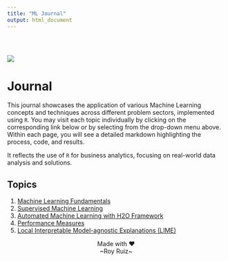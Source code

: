 ```yaml
---
title: "ML Journal"
output: html_document
---
```


<div style="padding-top: 30px;"></div>

![](images/logo.png)

# **Journal**



This journal showcases the application of various Machine Learning concepts and techniques across different problem sectors, implemented using `R`. You may visit each topic individually by clicking on the corresponding link below or by selecting from the drop-down menu above. Within each page, you will see a detailed markdown highlighting the process, code, and results.

It reflects the use of `R` for business analytics, focusing on real-world data analysis and solutions.

## Topics
<ol>
<li>[Machine Learning Fundamentals](https://royruiz-dev.github.io/ml-journal/5e01119318c9a8ebe0a0dbe4417d069d600e8557/01_ml_fund.html)</li>
<li>[Supervised Machine Learning](https://royruiz-dev.github.io/ml-journal/5e01119318c9a8ebe0a0dbe4417d069d600e8557/02_ml_sup.html)</li>
<li>[Automated Machine Learning with H2O Framework](https://royruiz-dev.github.io/ml-journal/5e01119318c9a8ebe0a0dbe4417d069d600e8557/03_ml_aut.html)</li>
<li>[Performance Measures](https://royruiz-dev.github.io/ml-journal/5e01119318c9a8ebe0a0dbe4417d069d600e8557/04_perf_meas.html)</li>
<li>[Local Interpretable Model-agnostic Explanations (LIME)](https://royruiz-dev.github.io/ml-journal/5e01119318c9a8ebe0a0dbe4417d069d600e8557/05_lime.html)</li>
</ol>

<center>Made with &hearts;<br />~Roy Ruiz~</center>
